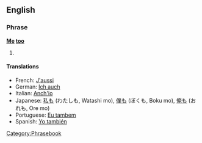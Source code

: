 ==English==
===Phrase===
'''[[Me]] [[too]]'''

# {{stub}}

====Translations====
*French: [[J'aussi]]
*German: [[Ich auch]]
*Italian: [[Anch'io]]
*Japanese: [[私も]] (わたしも, Watashi mo), [[僕も]] (ぼくも, Boku mo), [[俺も]] (おれも, Ore mo)
*Portuguese: [[Eu tambem]]
*Spanish: [[Yo también]]

[[Category:Phrasebook]]
